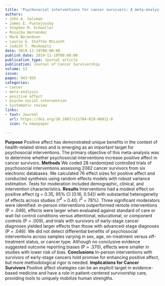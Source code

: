 ```yaml
---
title: 'Psychosocial interventions for cancer survivors: A meta-analysis of effects on positive affect'
authors:
- John A. Salsman
- James E. Pustejovsky
- Stephen M. Schueller
- Rosalba Hernandez
- Mark Berendsen
- Laurie E. Steffen McLouth
- Judith T. Moskowitz
date: 2019-11-19T00:00:00
publish_date: 2019-11-19T00:00:00
publication_type: Journal article
publication: Journal of Cancer Survivorship
volume: 13
issue: 
pages: 943-955
categories:
- cancer
- meta-analysis
- positive affect
- psycho-social intervention
- systematic review
links:
- text: Journal
  url: https://doi.org/10.1007/s11764-019-00811-8
  icon: fa newspaper

---
```



__Purpose__
Positive affect has demonstrated unique benefits in the context of health-related stress and is emerging as an important target for psychosocial interventions. The primary objective of this meta-analysis was to determine whether psychosocial interventions increase positive affect in cancer survivors.
__Methods__
We coded 28 randomized controlled trials of psychosocial interventions assessing 2082 cancer survivors from six electronic databases. We calculated 76 effect sizes for positive affect and conducted synthesis using random effects models with robust variance estimation. Tests for moderation included demographic, clinical, and intervention characteristics.
__Results__
Interventions had a modest effect on positive affect (g = 0.35, 95% CI [0.16, 0.54]) with substantial heterogeneity of effects across studies ($\hat\tau^2$ = 0.40; $I^2$ = 78%). Three significant moderators were identified: in-person interventions outperformed remote interventions (P = .046), effects were larger when evaluated against standard of care or wait list control conditions versus attentional, educational, or component controls (P = .009), and trials with survivors of early-stage cancer diagnoses yielded larger effects than those with advanced-stage diagnoses (P = .046). We did not detect differential benefits of psychosocial interventions across samples varying in sex, age, on-treatment versus off-treatment status, or cancer type. Although no conclusive evidence suggested outcome reporting biases (P = .370), effects were smaller in studies with lower risk of bias.
__Conclusions__ In-person interventions with survivors of early-stage cancers hold promise for enhancing positive affect, but more methodological rigor is needed.
__Implications for Cancer Survivors__ Positive affect strategies can be an explicit target in evidence-based medicine and have a role in patient-centered survivorship care, providing tools to uniquely mobilize human strengths.

